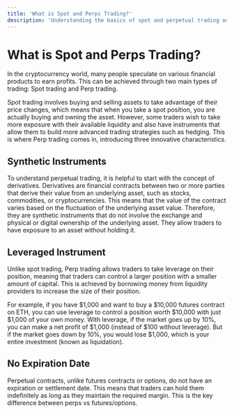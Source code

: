```yaml
---
title: 'What is Spot and Perps Trading?'
description: 'Understanding the basics of spot and perpetual trading on Amped Finance'
---
```


# What is Spot and Perps Trading?

In the cryptocurrency world, many people speculate on various financial products to earn profits. This can be achieved through two main types of trading: Spot trading and Perp trading.

Spot trading involves buying and selling assets to take advantage of their price changes, which means that when you take a spot position, you are actually buying and owning the asset. However, some traders wish to take more exposure with their available liquidity and also have instruments that allow them to build more advanced trading strategies such as hedging. This is where Perp trading comes in, introducing three innovative characteristics.

## Synthetic Instruments

To understand perpetual trading, it is helpful to start with the concept of derivatives. Derivatives are financial contracts between two or more parties that derive their value from an underlying asset, such as stocks, commodities, or cryptocurrencies. This means that the value of the contract varies based on the fluctuation of the underlying asset value. Therefore, they are synthetic instruments that do not involve the exchange and physical or digital ownership of the underlying asset. They allow traders to have exposure to an asset without holding it.

## Leveraged Instrument

Unlike spot trading, Perp trading allows traders to take leverage on their position, meaning that traders can control a larger position with a smaller amount of capital. This is achieved by borrowing money from liquidity providers to increase the size of their position.

For example, if you have $1,000 and want to buy a $10,000 futures contract on ETH, you can use leverage to control a position worth $10,000 with just $1,000 of your own money. With leverage, if the market goes up by 10%, you can make a net profit of $1,000 (instead of $100 without leverage). But if the market goes down by 10%, you would lose $1,000, which is your entire investment (known as liquidation).

## No Expiration Date

Perpetual contracts, unlike futures contracts or options, do not have an expiration or settlement date. This means that traders can hold them indefinitely as long as they maintain the required margin. This is the key difference between perps vs futures/options. 